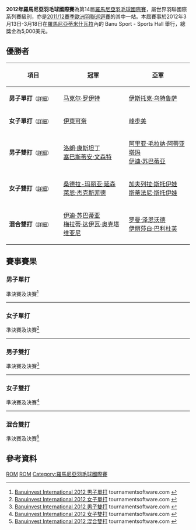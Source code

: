 {{noteTA|G1=Badminton}}
{{infobox badminton event
|name           = 2012年羅馬尼亞羽毛球國際賽
|image          = 
|size           = 
|caption        =
|dates          = 2012年3月13日－3月18日
|number_edition = 第14屆
|level          = 4B
|prize_money    = 5,000美元
|location       = {{ROM}}[[蒂米什瓦拉|蒂米什瓦拉]]
|venue          = Banu Sport - Sports Hall
|previous       = 2011年羅馬尼亞羽毛球國際賽 
|next           = 2013年羅馬尼亞羽毛球國際賽
}}
'''2012年羅馬尼亞羽毛球國際賽'''為第14屆[[羅馬尼亞羽毛球國際賽|羅馬尼亞羽毛球國際賽]]，屬世界羽聯國際系列賽級別，亦是[[2011/12賽季歐洲羽聯巡迴賽|2011/12賽季歐洲羽聯巡迴賽]]的其中一站。本屆賽事於2012年3月13日-3月18日在[[羅馬尼亞|羅馬尼亞]][[蒂米什瓦拉|蒂米什瓦拉]]內的 Banu Sport - Sports Hall 舉行，總獎金為5,000美元。

== 優勝者 ==
{| class=wikitable style="font-size:small"
!width="200"|項目
!width="250"|冠軍
!width="250"|亞軍
|-
|'''男子單打'''<small>（[[#男子單打|詳細]]）</small>
|{{flagicon|GER}} [[马克尔·罗伊特|马克尔·罗伊特]]
|{{flagicon|SLO}} [[伊斯托克·乌特鲁萨|伊斯托克·乌特鲁萨]]
|-
|'''女子單打'''<small>（[[#女子單打|詳細]]）</small>
|{{flagicon|JPN}} [[伊東可奈|伊東可奈]]
|{{flagicon|JPN}} [[峰步美|峰步美]]
|-
|'''男子雙打'''<small>（[[#男子雙打|詳細]]）</small>
|{{flagicon|FRA}} [[洛朗·康斯坦丁|洛朗·康斯坦丁]]<br/>{{flagicon|FRA}} [[塞巴斯蒂安·文森特|塞巴斯蒂安·文森特]]
|{{flagicon|INA}} [[阿里亚·毛拉纳·阿蒂亚塔玛|阿里亚·毛拉纳·阿蒂亚塔玛]]<br/>{{flagicon|INA}} [[伊迪·苏巴蒂亚|伊迪·苏巴蒂亚]]
|-
|'''女子雙打'''<small>（[[#女子雙打|詳細]]）</small>
|{{flagicon|DEN}} [[桑德拉-玛丽亚·延森|桑德拉-玛丽亚·延森]]<br/>{{flagicon|DEN}} [[萊恩·杰克斯菲德|萊恩·杰克斯菲德]]
|{{flagicon|BUL}} [[加夫列拉·斯托伊娃|加夫列拉·斯托伊娃]]<br/>{{flagicon|BUL}} [[斯蒂法尼·斯托伊娃|斯蒂法尼·斯托伊娃]]
|-
|'''混合雙打'''<small>（[[#混合雙打|詳細]]）</small>
|{{flagicon|INA}} [[伊迪·苏巴蒂亚|伊迪·苏巴蒂亚]]<br/>{{flagicon|INA}} [[梅拉蒂·达伊瓦·奥克塔维亚尼|梅拉蒂·达伊瓦·奥克塔维亚尼]]
|{{flagicon|AUT}} [[罗曼·泽恩沃德|罗曼·泽恩沃德]]<br/>{{flagicon|AUT}} [[伊丽莎白·巴利杜芙|伊丽莎白·巴利杜芙]]
|}

== 賽事賽果 ==
=== 男子單打 ===
;準決賽及決賽<ref name="MS">[http://bwf.tournamentsoftware.com/sport/draw.aspx?id=4A715733-D60F-41B9-81AD-7272470BA017&draw=2 Banuinvest International 2012 男子單打] {{Wayback|url=http://bwf.tournamentsoftware.com/sport/draw.aspx?id=4A715733-D60F-41B9-81AD-7272470BA017&draw=2 |date=20200323172221 }} tournamentsoftware.com {{en}}</ref>
{{4TeamBracket-Tennis3-v2
| team-width=200
| RD1-seed1=PFQ
| RD1-team1={{flagicon|IRL}} [[托尼·斯蒂芬森|托尼·斯蒂芬森]]
| RD1-score1-1=15
| RD1-score1-2=16
| RD1-score1-3=
| RD1-seed2=4
| RD1-team2='''{{flagicon|GER}} [[马克尔·罗伊特|马克尔·罗伊特]]
| RD1-score2-1='''21
| RD1-score2-2='''21
| RD1-score2-3=

| RD1-seed3=8
| RD1-team3='''{{flagicon|SLO}} [[伊斯托克·乌特鲁萨|伊斯托克·乌特鲁萨]]
| RD1-score3-1=16
| RD1-score3-2='''21
| RD1-score3-3='''21
| RD1-seed4=PFQ
| RD1-team4={{flagicon|DEN}} [[金·布鲁恩|金·布鲁恩]]
| RD1-score4-1='''21
| RD1-score4-2=10
| RD1-score4-3=14

| RD2-seed1=4
| RD2-team1='''{{flagicon|GER}} [[马克尔·罗伊特|马克尔·罗伊特]]
| RD2-score1-1='''21
| RD2-score1-2='''21
| RD2-score1-3=
| RD2-seed2=8
| RD2-team2={{flagicon|SLO}} [[伊斯托克·乌特鲁萨|伊斯托克·乌特鲁萨]]
| RD2-score2-1=17
| RD2-score2-2=17
| RD2-score2-3=
}}
----

=== 女子單打 ===
;準決賽及決賽<ref name="WS">[http://bwf.tournamentsoftware.com/sport/draw.aspx?id=4A715733-D60F-41B9-81AD-7272470BA017&draw=4 Banuinvest International 2012 女子單打] {{Wayback|url=http://bwf.tournamentsoftware.com/sport/draw.aspx?id=4A715733-D60F-41B9-81AD-7272470BA017&draw=4 |date=20200323172045 }} tournamentsoftware.com {{en}}</ref>
{{4TeamBracket-Tennis3-v2
| team-width=200
| RD1-seed1=
| RD1-team1='''{{flagicon|JPN}} [[峰步美|峰步美]]
| RD1-score1-1='''21
| RD1-score1-2='''22
| RD1-score1-3=
| RD1-seed2=
| RD1-team2={{flagicon|BLR}} [[阿莱西亚·扎伊特萨娃|阿莱西亚·扎伊特萨娃]]
| RD1-score2-1=10
| RD1-score2-2=20
| RD1-score2-3=

| RD1-seed3=
| RD1-team3='''{{flagicon|JPN}} [[伊東可奈|伊東可奈]]
| RD1-score3-1='''21
| RD1-score3-2='''21
| RD1-score3-3=
| RD1-seed4=
| RD1-team4={{flagicon|NOR}} [[萨拉·比林斯利·科瓦雷诺|萨拉·比林斯利·科瓦雷诺]]
| RD1-score4-1=6
| RD1-score4-2=12
| RD1-score4-3=

| RD2-seed1=
| RD2-team1={{flagicon|JPN}} [[峰步美|峰步美]]
| RD2-score1-1=19
| RD2-score1-2=12
| RD2-score1-3=
| RD2-seed2=
| RD2-team2='''{{flagicon|JPN}} [[伊東可奈|伊東可奈]]
| RD2-score2-1='''21
| RD2-score2-2='''21
| RD2-score2-3=
}}
----

=== 男子雙打 ===
;準決賽及決賽<ref name="MD">[http://bwf.tournamentsoftware.com/sport/draw.aspx?id=4A715733-D60F-41B9-81AD-7272470BA017&draw=5 Banuinvest International 2012 男子雙打] {{Wayback|url=http://bwf.tournamentsoftware.com/sport/draw.aspx?id=4A715733-D60F-41B9-81AD-7272470BA017&draw=5 |date=20200323172051 }} tournamentsoftware.com {{en}}</ref>
{{4TeamBracket-Tennis3-v2
| team-width=200
| RD1-seed1=1
| RD1-team1='''{{flagicon|FRA}} [[洛朗·康斯坦丁|洛朗·康斯坦丁]]<br/> {{flagicon|FRA}} [[塞巴斯蒂安·文森特|塞巴斯蒂安·文森特]]
| RD1-score1-1='''21
| RD1-score1-2='''22
| RD1-score1-3=
| RD1-seed2=3
| RD1-team2={{flagicon|GER}} [[安德烈亚斯·海因茨|安德烈亚斯·海因茨]]<br/> {{flagicon|GER}} [[麦克斯·施文格尔|麦克斯·施文格尔]]
| RD1-score2-1=16
| RD1-score2-2=20
| RD1-score2-3=

| RD1-seed3=
| RD1-team3='''{{flagicon|INA}} [[阿里亚·毛拉纳·阿蒂亚塔玛|阿里亚·毛拉纳·阿蒂亚塔玛]]<br/> {{flagicon|INA}} [[伊迪·苏巴蒂亚|伊迪·苏巴蒂亚]]
| RD1-score3-1='''21
| RD1-score3-2='''21
| RD1-score3-3=
| RD1-seed4=
| RD1-team4={{nowrap|{{flagicon|NOR}} [[乔纳斯·克里斯滕森|乔纳斯·克里斯滕森]]<br/> {{flagicon|MAS}} [[Mohmed_Misbun_Misbun_Shawal|Mohmed Misbun Misbun Shawal]]}}
| RD1-score4-1=10
| RD1-score4-2=11
| RD1-score4-3=

| RD2-seed1=1
| RD2-team1='''{{flagicon|FRA}} [[洛朗·康斯坦丁|洛朗·康斯坦丁]]<br/> {{flagicon|FRA}} [[塞巴斯蒂安·文森特|塞巴斯蒂安·文森特]]
| RD2-score1-1='''21
| RD2-score1-2=20
| RD2-score1-3='''21
| RD2-seed2=
| RD2-team2={{flagicon|INA}} [[阿里亚·毛拉纳·阿蒂亚塔玛|阿里亚·毛拉纳·阿蒂亚塔玛]]<br/> {{flagicon|INA}} [[伊迪·苏巴蒂亚|伊迪·苏巴蒂亚]]
| RD2-score2-1=18
| RD2-score2-2='''22
| RD2-score2-3=17
}}
----

=== 女子雙打 ===
;準決賽及決賽<ref name="WD">[http://bwf.tournamentsoftware.com/sport/draw.aspx?id=4A715733-D60F-41B9-81AD-7272470BA017&draw=6 Banuinvest International 2012 女子雙打] {{Wayback|url=http://bwf.tournamentsoftware.com/sport/draw.aspx?id=4A715733-D60F-41B9-81AD-7272470BA017&draw=6 |date=20200323172057 }} tournamentsoftware.com {{en}}</ref>
{{4TeamBracket-Tennis3-v2
| team-width=200
| RD1-seed1=
| RD1-team1={{flagicon|DEN}} [[蒂尔德·艾弗森|蒂尔德·艾弗森]]<br/> {{flagicon|DEN}} [[Camilla_Madsen|Camilla Madsen]]
| RD1-score1-1=15
| RD1-score1-2=8
| RD1-score1-3=
| RD1-seed2=4
| RD1-team2='''{{flagicon|BUL}} [[加夫列拉·斯托伊娃|加夫列拉·斯托伊娃]]<br/> {{flagicon|BUL}} [[斯蒂法尼·斯托伊娃|斯蒂法尼·斯托伊娃]]
| RD1-score2-1='''21
| RD1-score2-2='''21
| RD1-score2-3=

| RD1-seed3=
| RD1-team3={{flagicon|INA}} [[梅拉蒂·达伊瓦·奥克塔维亚尼|梅拉蒂·达伊瓦·奥克塔维亚尼]]<br/> {{flagicon|INA}} [[罗西尔塔·伊卡·普特里·萨里|罗西尔塔·伊卡·普特里·萨里]]
| RD1-score3-1=20
| RD1-score3-2=19
| RD1-score3-3=
| RD1-seed4=2
| RD1-team4='''{{flagicon|DEN}} [[桑德拉-玛丽亚·延森|桑德拉-玛丽亚·延森]]<br/> {{flagicon|DEN}} [[萊恩·杰克斯菲德|萊恩·杰克斯菲德]]
| RD1-score4-1='''22
| RD1-score4-2='''21
| RD1-score4-3=

| RD2-seed1=4
| RD2-team1={{flagicon|BUL}} [[加夫列拉·斯托伊娃|加夫列拉·斯托伊娃]]<br/> {{flagicon|BUL}} [[斯蒂法尼·斯托伊娃|斯蒂法尼·斯托伊娃]]
| RD2-score1-1=19
| RD2-score1-2='''21
| RD2-score1-3=16
| RD2-seed2=2
| RD2-team2='''{{flagicon|DEN}} [[桑德拉-玛丽亚·延森|桑德拉-玛丽亚·延森]]<br/> {{flagicon|DEN}} [[萊恩·杰克斯菲德|萊恩·杰克斯菲德]]
| RD2-score2-1='''21
| RD2-score2-2=17
| RD2-score2-3='''21
}}
----

=== 混合雙打 ===
;準決賽及決賽<ref name="XD">[http://bwf.tournamentsoftware.com/sport/draw.aspx?id=4A715733-D60F-41B9-81AD-7272470BA017&draw=8 Banuinvest International 2012 混合雙打] {{Wayback|url=http://bwf.tournamentsoftware.com/sport/draw.aspx?id=4A715733-D60F-41B9-81AD-7272470BA017&draw=8 |date=20200323172059 }} tournamentsoftware.com {{en}}</ref>
{{4TeamBracket-Tennis3-v2
| team-width=200
| RD1-seed1=1
| RD1-team1='''{{flagicon|AUT}} [[罗曼·泽恩沃德|罗曼·泽恩沃德]]<br/> {{flagicon|AUT}} [[伊丽莎白·巴利杜芙|伊丽莎白·巴利杜芙]]
| RD1-score1-1=10
| RD1-score1-2='''21
| RD1-score1-3='''21
| RD1-seed2=4
| RD1-team2={{flagicon|FRA}} [[加埃唐·米特莱尔泽|加埃唐·米特莱尔泽]]<br/> {{flagicon|FRA}} [[洛林·鲍曼|洛林·鲍曼]]
| RD1-score2-1='''21
| RD1-score2-2=18
| RD1-score2-3=13

| RD1-seed3=
| RD1-team3='''{{flagicon|INA}} [[伊迪·苏巴蒂亚|伊迪·苏巴蒂亚]]<br/> {{flagicon|INA}} [[梅拉蒂·达伊瓦·奥克塔维亚尼|梅拉蒂·达伊瓦·奥克塔维亚尼]]
| RD1-score3-1='''23
| RD1-score3-2='''21
| RD1-score3-3=
| RD1-seed4=2
| RD1-team4={{flagicon|GER}} [[麦克斯·施文格尔|麦克斯·施文格尔]]<br/> {{flagicon|GER}} [[伊莎贝尔·赫特里克|伊莎贝尔·赫特里克]]
| RD1-score4-1=21
| RD1-score4-2=16
| RD1-score4-3=

| RD2-seed1=1
| RD2-team1={{flagicon|AUT}} [[罗曼·泽恩沃德|罗曼·泽恩沃德]]<br/> {{flagicon|AUT}} [[伊丽莎白·巴利杜芙|伊丽莎白·巴利杜芙]]
| RD2-score1-1=19
| RD2-score1-2=18
| RD2-score1-3=
| RD2-seed2=
| RD2-team2='''{{flagicon|INA}} [[伊迪·苏巴蒂亚|伊迪·苏巴蒂亚]]<br/> {{flagicon|INA}} [[梅拉蒂·达伊瓦·奥克塔维亚尼|梅拉蒂·达伊瓦·奥克塔维亚尼]]
| RD2-score2-1='''21
| RD2-score2-2='''21
| RD2-score2-3=
}}

== 參考資料 ==
{{Reflist}}

[[Category:2012年世界羽聯國際系列賽|ROM]]
[[Category:2011/12賽季歐洲羽聯巡迴賽|ROM]]
[[Category:羅馬尼亞羽毛球國際賽|Category:羅馬尼亞羽毛球國際賽]]